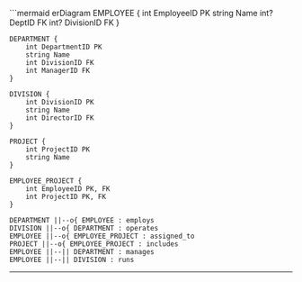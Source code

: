 ```mermaid
erDiagram
    EMPLOYEE {
        int EmployeeID PK
        string Name
        int? DeptID FK
        int? DivisionID FK
    }

    DEPARTMENT {
        int DepartmentID PK
        string Name
        int DivisionID FK
        int ManagerID FK
    }

    DIVISION {
        int DivisionID PK
        string Name
        int DirectorID FK
    }

    PROJECT {
        int ProjectID PK
        string Name
    }

    EMPLOYEE_PROJECT {
        int EmployeeID PK, FK
        int ProjectID PK, FK
    }

    DEPARTMENT ||--o{ EMPLOYEE : employs
    DIVISION ||--o{ DEPARTMENT : operates
    EMPLOYEE ||--o{ EMPLOYEE_PROJECT : assigned_to
    PROJECT ||--o{ EMPLOYEE_PROJECT : includes
    EMPLOYEE ||--|| DEPARTMENT : manages
    EMPLOYEE ||--|| DIVISION : runs

---
